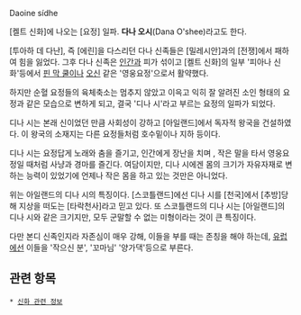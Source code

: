 Daoine sídhe

[켈트 신화]에 나오는 [요정] 일파. '''다나 오시'''(Dana O'shee)라고도 한다.

[투아하 데 다난], 즉 [에린]을 다스리던 다나 신족들은 [밀레시안]과의 [전쟁]에서 패하여 힘을 잃었다. 그후 다나 신족은 [[인간]]과 피가 섞이고 [켈트 신화]의 일부 '피아나 신화'등에서 [[핀 막 쿨]]이나 [[오신]] 같은 '영웅요정'으로서 활약했다. 

하지만 순혈 요정들의 육체축소는 멈추지 않았고 이윽고 익히 잘 알려진 소인 형태의 요정과 같은 모습으로 변하게 되고, 결국 '디나 시'라고 부르는 요정의 일파가 되었다.

디나 시는 본래 신이었던 만큼 사회성이 강하고 [아일랜드]에서 독자적 왕국을 건설하였다. 이 왕국의 소재지는 다른 요정들처럼 호수밑이나 지하 등이다.

디나 시는 요정답게 노래와 춤을 즐기고, 인간에게 장난을 치며 , 작은 말을 타서 영웅요정일 때처럼 사냥과 경마를 즐긴다. 여담이지만, 디나 시에겐 몸의 크기가 자유자재로 변하는 능력이 있었기에 언제나 작은 몸을 하고 있는 것만은 아니었다.

위는 아일랜드의 디나 시의 특징이다. [스코틀랜드]에선 디나 시를 [천국]에서 [추방]당해 지상을 떠도는 [타락천사]라고 믿고 있다. 또 스코틀랜드의 디나 시는 [아일랜드]의 디나 시와 같은 크기지만, 모두 군말할 수 없는 미형이라는 것이 큰 특징이다.

다만 본디 신족인지라 자존심이 매우 강해, 이들을 부를 때는 존칭을 해야 하는데, [[유럽]]에선 이들을 '작으신 분', '꼬마님' '양가댁'등으로 부른다.

== 관련 항목 ==
 * [[신화 관련 정보]]
